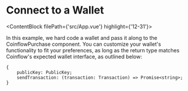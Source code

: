 

# Connect to a Wallet
<ContentBlock filePath={'src/App.vue'} highlight={'12-31'}>

In this example, we hard code a wallet and pass it along to the CoinflowPurchase component. You can customize your wallet's functionality to fit your preferences, as long as 
the return type matches Coinflow's expected wallet interface, as outlined below:

```
{  
    publicKey: PublicKey;  
    sendTransaction: (transaction: Transaction) => Promise<string>;  
}
```

</ContentBlock>

